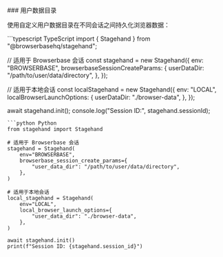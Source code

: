 
<div id="user-data-directory">
  ### 用户数据目录
</div>

使用自定义用户数据目录在不同会话之间持久化浏览器数据：

<CodeGroup>
```typescript TypeScript
import { Stagehand } from "@browserbasehq/stagehand";

// 适用于 Browserbase 会话
const stagehand = new Stagehand({
  env: "BROWSERBASE",
  browserbaseSessionCreateParams: {
    userDataDir: "/path/to/user/data/directory",
  },
});

// 适用于本地会话
const localStagehand = new Stagehand({
  env: "LOCAL",
  localBrowserLaunchOptions: {
    userDataDir: "./browser-data",
  },
});

await stagehand.init();
console.log("Session ID:", stagehand.sessionId);
```
```python Python
from stagehand import Stagehand

# 适用于 Browserbase 会话
stagehand = Stagehand(
    env="BROWSERBASE",
    browserbase_session_create_params={
        "user_data_dir": "/path/to/user/data/directory",
    },
)

# 适用于本地会话
local_stagehand = Stagehand(
    env="LOCAL",
    local_browser_launch_options={
        "user_data_dir": "./browser-data",
    },
)

await stagehand.init()
print(f"Session ID: {stagehand.session_id}")
```
</CodeGroup>